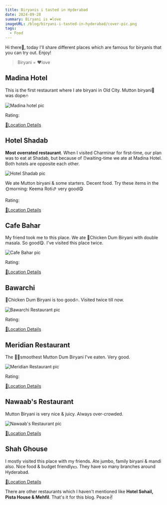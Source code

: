 ```yaml
---
title: Biryanis i tasted in Hyderabad
date: 2024-09-28
summary: Biryani is ❤️love
imageURL: /blog/biryani-i-tasted-in-hyderabad/cover-pic.png
tags:
  - Food
---
```



Hi there👋, today I'll share different places which are famous for biryanis that you can try out. Enjoy!

> Biryani = ❤️love

<H2>Madina Hotel</H2>

This is the first restaurant where I ate biryani in Old City. Mutton biryani🥘 was dope🔥

![Madina hotel pic](/blog/biryani-i-tasted-in-hyderabad/madina-hotel.jpg)

Rating:

<Rating count={5} />

[📍Location Details](https://maps.app.goo.gl/xAR7WSg9tog7B21T8)

<H2>Hotel Shadab</H2>

**Most overrated restaurant**. When I visited Charminar for first-time, our plan was to eat at Shadab, but because of ⏰waiting-time we ate at Madina Hotel. Both hotels are opposite each other.

![Hotel Shadab pic](/blog/biryani-i-tasted-in-hyderabad/shadab.png)

We ate Mutton biryani & some starters. Decent food. Try these items in the 🌞morning: Keema Roti🫔 very good😋

Rating:

<Rating count={3.5} />

[📍Location Details](https://maps.app.goo.gl/RoiQhnwY6jFamMBk6)

<H2>Cafe Bahar</H2>

My friend took me to this place. We ate 🍗Chicken Dum Biryani with double masala. So good😋. I've visited this place twice.

![Cafe Bahar pic](/blog/biryani-i-tasted-in-hyderabad/cafe-bahar.jpg)

Rating:

<Rating count={4.5} />

[📍Location Details](https://maps.app.goo.gl/or6do58XUWC5oYos5)

<H2>Bawarchi</H2>

🍗Chicken Dum Biryani is too good🔥. Visited twice till now.

![Bawarchi Restaurant pic](/blog/biryani-i-tasted-in-hyderabad/bawachi.jpg)

Rating:

<Rating count={5} />

[📍Location Details](https://maps.app.goo.gl/iQmFm54oeZ7vyq8q6)

<H2>Meridian Restaurant</H2>

The 💁‍♂️smoothest Mutton Dum Biryani I've eaten. Very good.

![Meridian Restaurant pic](/blog/biryani-i-tasted-in-hyderabad/meridian.jpg)

Rating:

<Rating count={4} />

[📍Location Details](https://maps.app.goo.gl/RerM91yQ2qinHVMB6)

<H2>Nawaab's Restaurant</H2>

Mutton Biryani is very nice & juicy. Always over-crowded.

![Nawaab's Restaurant pic](/blog/biryani-i-tasted-in-hyderabad/nawabs.jpg)

<Rating count={4.5} />

[📍Location Details](https://maps.app.goo.gl/zkt9XxCfd3vhcFUf9)

<H2>Shah Ghouse</H2>

I mostly visited this place with my friends. Ate jumbo, family biryani & mandi also. Nice food & budget friendly💵. They have so many branches around Hyderabad.

<Rating count={4} />

[📍Location Details](https://maps.app.goo.gl/b7CZARsKoF1V5sfg9)

There are other restaurants which I haven't mentioned like **Hotel Sohail, Pista House & Mehfil**. That's it for this blog. Peace✌️
